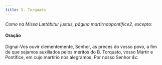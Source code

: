 ```yaml
---
title: S. Torquato
---
```


<em>Como na Missa Lætábitur justus, página martirnaopontifice2, excepto:</em>

#### Oração

Dignai-Vos ouvir clementemente, Senhor, as preces do vosso povo, a fim de
que sejamos auxiliados pelos méritos do B. Torquato, vosso Mártir e
Pontífice, em cujo martírio nos alegramos. Por nosso Senhor <em>&c.</em>
